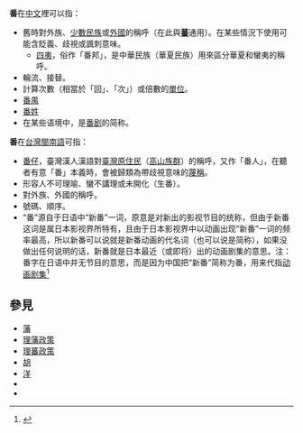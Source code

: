 {{wiktionary|番}}
{{wiktionary|蕃}}
'''番'''在[[中文|中文]]裡可以指：
*舊時對外族、[[少數民族|少數民族]]或[[外國|外國]]的稱呼（在此與'''[[蕃|蕃]]'''通用）。在某些情況下使用可能含貶義、歧視或諷刺意味。
**[[四夷|四夷]]，俗作「番邦」，是中華民族（華夏民族）用來區分華夏和蠻夷的稱呼。
*輪流、接替。
*計算次數（相當於「回」、「次」）或倍數的[[計量單位|單位]]。
*[[番禺|番禺]]
*[[番姓|番姓]]
*在某些语境中，是[[日本动漫|番剧]]的简称。

'''番'''在[[台灣閩南語|台灣閩南語]]可指：
*[[番仔|番仔]]，臺灣漢人漢語對[[臺灣原住民|臺灣原住民]]（[[高山族群|高山族群]]）的稱呼，又作「番人」，在聽者有意「番」本義時，會被歸類為帶歧視意味的[[蔑稱|蔑稱]]。
*形容人不可理喻、蠻不講理或未開化（生番）。
*對外族、外國的稱呼。
*號碼、順序。
*“番”源自于日语中“新番”一词，原意是对新出的影视节目的统称，但由于新番这词是属日本影视界所特有，且由于日本影视界中以动画出现“新番”一词的频率最高，所以新番可以说就是新番动画的代名词（也可以说是简称），如果没做出任何说明的话，新番就是日本最近（或即将）出的动画剧集的意思。注：番字在日语中并无节目的意思，而是因为中国把“新番”简称为番，用来代指[[动画剧集|动画剧集]]<ref>{{Cite journal |title=中国语境下的日本影视动漫传播现象研究--《中央民族大学》2011年硕士论文 |author=杨光 |url=http://cdmd.cnki.com.cn/Article/CDMD-10052-1011165845.htm |date=2011 |publisher=中央民族大学 |accessdate=2019-06-14 |page=7 |archiveurl=http://archive.fo/MUbob |archivedate=2019-06-14 |work=cdmd.cnki.com.cn|language=zh-cn}}</ref>

== 參見 ==
*[[藩_(日本)|藩]]
*[[理藩政策|理藩政策]]
*[[理蕃政策|理蕃政策]]
*[[胡|胡]]
*[[洋|洋]]
* {{Lookfrom|番}}
* {{Lookfrom|蕃}}



{{disambig|F|cat=一字消歧義}}